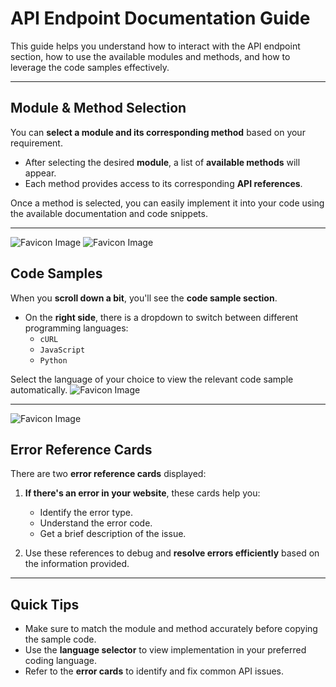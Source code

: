 # API Endpoint Documentation Guide

This guide helps you understand how to interact with the API endpoint section, how to use the available modules and methods, and how to leverage the code samples effectively.

---

## Module & Method Selection

You can **select a module and its corresponding method** based on your requirement.

- After selecting the desired **module**, a list of **available methods** will appear.
- Each method provides access to its corresponding **API references**.

Once a method is selected, you can easily implement it into your code using the available documentation and code snippets.

---

![Favicon Image](/images/vendor/api.png)
![Favicon Image](/images/vendor/api1.png)

## Code Samples

When you **scroll down a bit**, you'll see the **code sample section**.

- On the **right side**, there is a dropdown to switch between different programming languages:
  - `cURL`
  - `JavaScript`
  - `Python`

Select the language of your choice to view the relevant code sample automatically.
![Favicon Image](/images/vendor/codesample.png)

---

![Favicon Image](/images/vendor/errortype.png)

## Error Reference Cards

There are two **error reference cards** displayed:

1. **If there's an error in your website**, these cards help you:

   - Identify the error type.
   - Understand the error code.
   - Get a brief description of the issue.

2. Use these references to debug and **resolve errors efficiently** based on the information provided.

---

## Quick Tips

- Make sure to match the module and method accurately before copying the sample code.
- Use the **language selector** to view implementation in your preferred coding language.
- Refer to the **error cards** to identify and fix common API issues.
